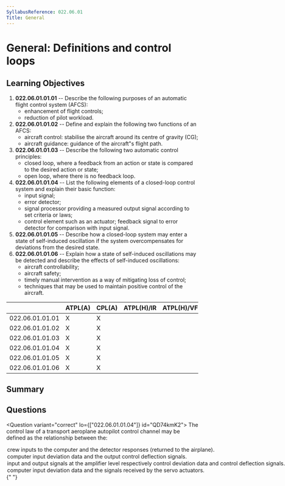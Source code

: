 ```yaml
---
SyllabusReference: 022.06.01
Title: General
---
```


# General: Definitions and control loops

## Learning Objectives

1. **022.06.01.01.01** -- Describe the following purposes of an automatic flight
   control system (AFCS):
   - enhancement of flight controls;
   - reduction of pilot workload.
2. **022.06.01.01.02** -- Define and explain the following two functions of an
   AFCS:
   - aircraft control: stabilise the aircraft around its centre of gravity (CG);
   - aircraft guidance: guidance of the aircraft"s flight path.
3. **022.06.01.01.03** -- Describe the following two automatic control
   principles:
   - closed loop, where a feedback from an action or state is compared to the
     desired action or state;
   - open loop, where there is no feedback loop.
4. **022.06.01.01.04** -- List the following elements of a closed-loop control
   system and explain their basic function:
   - input signal;
   - error detector;
   - signal processor providing a measured output signal according to set
     criteria or laws;
   - control element such as an actuator; feedback signal to error detector for
     comparison with input signal.
5. **022.06.01.01.05** -- Describe how a closed-loop system may enter a state of
   self-induced oscillation if the system overcompensates for deviations from
   the desired state.
6. **022.06.01.01.06** -- Explain how a state of self-induced oscillations may
   be detected and describe the effects of self-induced oscillations:
   - aircraft controllability;
   - aircraft safety;
   - timely manual intervention as a way of mitigating loss of control;
   - techniques that may be used to maintain positive control of the aircraft.

|                 | ATPL(A) | CPL(A) | ATPL(H)/IR | ATPL(H)/VFR | CPL(H) | IR  | CBIR(A) |
| --------------- | ------- | ------ | ---------- | ----------- | ------ | --- | ------- |
| 022.06.01.01.01 | X       | X      |            |             |        | X   |         |
| 022.06.01.01.02 | X       | X      |            |             |        | X   |         |
| 022.06.01.01.03 | X       | X      |            |             |        |     |         |
| 022.06.01.01.04 | X       | X      |            |             |        |     |         |
| 022.06.01.01.05 | X       | X      |            |             |        |     |         |
| 022.06.01.01.06 | X       | X      |            |             |        |     |         |

## Summary

## Questions

<Question variant="correct" lo={["022.06.01.01.04"]} id="QD74kmK2">
  <Text variant="oneCorrect">
    The control law of a transport aeroplane autopilot control channel may be
    defined as the relationship between the:
  </Text>
  <Option id="QD74kmK2-0">
    crew inputs to the computer and the detector responses (returned to the
    airplane).
  </Option>
  <Option id="QD74kmK2-1" correct>
    computer input deviation data and the output control deflection signals.
  </Option>
  <Option id="QD74kmK2-2">
    input and output signals at the amplifier level respectively control
    deviation data and control deflection signals.
  </Option>
  <Option id="QD74kmK2-3">
    computer input deviation data and the signals received by the servo
    actuators.
  </Option>
</Question>{" "}
